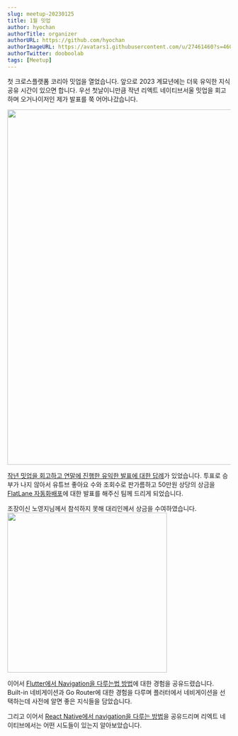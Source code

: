 ---
slug: meetup-20230125
title: 1월 밋업
author: hyochan
authorTitle: organizer
authorURL: https://github.com/hyochan
authorImageURL: https://avatars1.githubusercontent.com/u/27461460?s=460&u=b5860875e26d33fd70fd210f4ea74f81cdf9d99b&v=4
authorTwitter: dooboolab
tags: [Meetup]
---


첫 크로스플랫폼 코리아 밋업을 열었습니다. 앞으로 2023 계묘년에는 더욱 유익한 지식공유 시간이 있으면 합니다.
우선 첫날이니만큼 작년 리엑트 네이티브서울 밋업을 회고하며 오거나이저인 제가 발표를 쭉 어어나갔습니다.

<img src="https://user-images.githubusercontent.com/27461460/215254735-c2646085-bf23-47d2-8bf0-913f764f7808.png" width="800" />

[작년 밋업을 회고하고 연말에 진행한 유익한 발표에 대한 답례](https://www.youtube.com/watch?v=-t9h1dVzRIA&list=PLMu8UG37vF6p5betw-J2_b4IdXSE01HvH&index=2)가 있었습니다.
투표로 승부가 나지 않아서 유튜브 좋아요 수와 조회수로 판가름하고 50만원 상당의 상금을 [FlatLane 자동화배포](https://www.youtube.com/watch?v=KnTh4iCEiNo&list=PLMu8UG37vF6oJLNhjsjoy_ApcJFZZwJOo)에 대한 발표를 해주신 팀께 드리게 되었습니다.

조장이신 노영지님께서 참석하지 못해 대리인께서 상금을 수여하였습니다.<br/>
<img src="https://user-images.githubusercontent.com/27461460/215254744-82769df0-0b40-4bdd-8094-223fa258ca38.png" width="360" />

이어서 [Flutter에서 Navigation을 다루는법 방법](https://www.youtube.com/watch?v=-t9h1dVzRIA&list=PLMu8UG37vF6p5betw-J2_b4IdXSE01HvH&index=2)에 대한 경험을 공유드렸습니다. Built-in 네비게이션과 Go Router에 대한 경험을 다루며 플러터에서 네비게이션을 선택하는데 사전에 알면 좋은 지식들을 담았습니다.

그리고 이어서 [React Native에서 navigation을 다루는 방법](https://www.youtube.com/watch?v=R7uiKmfS1Wo&list=PLMu8UG37vF6p5betw-J2_b4IdXSE01HvH&index=4)을 공유드리며 리엑트 네이티브에서는 어떤 시도들이 있는지 알아보았습니다.

<AdFitMobileBanner
  unit="DAN-MbgKf77ax95JqLJl"
  className="adfit-middle-mobile-2023-01-25"
/>
